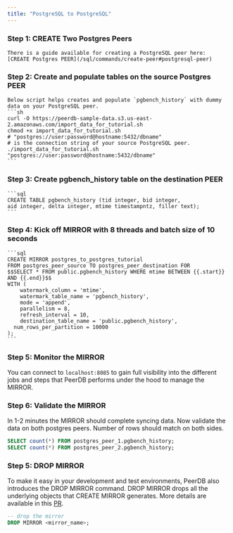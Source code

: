 ```yaml
---
title: "PostgreSQL to PostgreSQL"
---
```


### Step 1: CREATE Two Postgres Peers

    There is a guide available for creating a PostgreSQL peer here: [CREATE Postgres PEER](/sql/commands/create-peer#postgresql-peer)

### Step 2: Create and populate tables on the source Postgres PEER

    Below script helps creates and populate `pgbench_history` with dummy data on your PostgreSQL peer.
    ```sh
    curl -O https://peerdb-sample-data.s3.us-east-2.amazonaws.com/import_data_for_tutorial.sh
    chmod +x import_data_for_tutorial.sh
    # "postgres://user:password@hostname:5432/dbname"
    # is the connection string of your source PostgreSQL peer.
    ./import_data_for_tutorial.sh "postgres://user:password@hostname:5432/dbname"
    ```

### Step 3: Create pgbench_history table on the destination PEER

    ```sql
    CREATE TABLE pgbench_history (tid integer, bid integer,
    aid integer, delta integer, mtime timestampntz, filler text);
    ```

### Step 4: Kick off MIRROR with 8 threads and batch size of 10 seconds

    ```sql
    CREATE MIRROR postgres_to_postgres_tutorial
    FROM postgres_peer_source TO postgres_peer_destination FOR
    $$SELECT * FROM public.pgbench_history WHERE mtime BETWEEN {{.start}} AND {{.end}}$$
    WITH (
    	watermark_column = 'mtime',
    	watermark_table_name = 'pgbench_history',
    	mode = 'append',
    	parallelism = 8,
    	refresh_interval = 10,
    	destination_table_name = 'public.pgbench_history',
      num_rows_per_partition = 10000
    );
    ```

### Step 5: Monitor the MIRROR

You can connect to `localhost:8085` to gain full visibility into the different jobs and steps that PeerDB performs under the hood to manage the MIRROR.

### Step 6: Validate the MIRROR

In 1-2 minutes the MIRROR should complete syncing data. Now validate the data on both postgres peers. Number of rows should match on both sides.

```sql
SELECT count(*) FROM postgres_peer_1.pgbench_history;
SELECT count(*) FROM postgres_peer_2.pgbench_history;
```

### Step 5: DROP MIRROR

To make it easy in your development and test environments, PeerDB also introduces the DROP MIRROR command. DROP MIRROR drops all the underlying objects that CREATE MIRROR generates. More details are available in this [PR](https://github.com/PeerDB-io/peerdb/pull/93).

```sql
-- drop the mirror
DROP MIRROR <mirror_name>;
```
